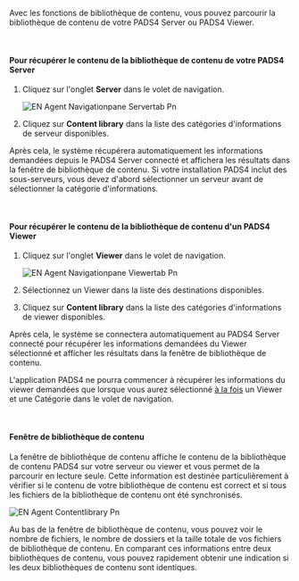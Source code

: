 Avec les fonctions de bibliothèque de contenu, vous pouvez parcourir la bibliothèque de contenu de votre PADS4 Server ou PADS4 Viewer.

 

#### **Pour récupérer le contenu de la bibliothèque de contenu de votre PADS4 Server**

1. Cliquez sur l'onglet **Server** dans le volet de navigation.

   ![EN Agent Navigationpane Servertab Pn](/images/digital-signage/windows-applications/agent/remote-management-and-monitoring/EN-Agent-Navigationpane-Servertab.png)
2. Cliquez sur **Content library** dans la liste des catégories d'informations de serveur disponibles.

Après cela, le système récupérera automatiquement les informations demandées depuis le PADS4 Server connecté et affichera les résultats dans la fenêtre de bibliothèque de contenu. Si votre installation PADS4 inclut des sous-serveurs, vous devez d'abord sélectionner un serveur avant de sélectionner la catégorie d'informations.

 

#### **Pour récupérer le contenu de la bibliothèque de contenu d'un PADS4 Viewer**

1. Cliquez sur l'onglet **Viewer** dans le volet de navigation.

   ![EN Agent Navigationpane Viewertab Pn](/images/digital-signage/windows-applications/agent/remote-management-and-monitoring/EN-Agent-Navigationpane-Viewertab.png)
2. Sélectionnez un Viewer dans la liste des destinations disponibles.
3. Cliquez sur **Content library** dans la liste des catégories d'informations de viewer disponibles.

Après cela, le système se connectera automatiquement au PADS4 Server connecté pour récupérer les informations demandées du Viewer sélectionné et afficher les résultats dans la fenêtre de bibliothèque de contenu.

<Warning>
  L'application PADS4 ne pourra commencer à récupérer les informations du viewer demandées que lorsque vous aurez sélectionné <u>à la fois</u> un Viewer et une Catégorie dans le volet de navigation.
</Warning>

 

#### **Fenêtre de bibliothèque de contenu**

La fenêtre de bibliothèque de contenu affiche le contenu de la bibliothèque de contenu PADS4 sur votre serveur ou viewer et vous permet de la parcourir en lecture seule. Cette information est destinée particulièrement à vérifier si le contenu de votre bibliothèque de contenu est correct et si tous les fichiers de la bibliothèque de contenu ont été synchronisés.

![EN Agent Contentlibrary Pn](/images/digital-signage/windows-applications/agent/remote-management-and-monitoring/EN-Agent-Contentlibrary.png)

<Tip>
  Au bas de la fenêtre de bibliothèque de contenu, vous pouvez voir le nombre de fichiers, le nombre de dossiers et la taille totale de vos fichiers de bibliothèque de contenu. En comparant ces informations entre deux bibliothèques de contenu, vous pouvez rapidement obtenir une indication si les deux bibliothèques de contenu sont identiques.
</Tip>
